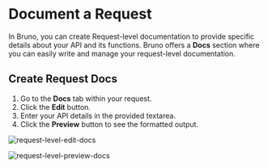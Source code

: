 # Document a Request

In Bruno, you can create Request-level documentation to provide specific details about your API and its functions. Bruno offers a **Docs** section where you can easily write and manage your request-level documentation.

## Create Request Docs

1. Go to the **Docs** tab within your request.
2. Click the **Edit** button.
3. Enter your API details in the provided textarea.
4. Click the **Preview** button to see the formatted output.

![request-level-edit-docs](/screenshots/send-request/api-docs/request-level-edit-docs.webp)

![request-level-preview-docs](/screenshots/send-request/api-docs/request-level-preview-docs.webp)
